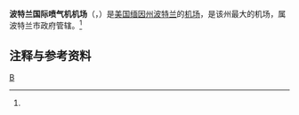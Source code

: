 {{otheruses4|[[缅因州|缅因州]][[波特兰_(缅因州)|波特兰]]的机场|[[俄勒冈州|俄勒冈州]][[波特兰_(俄勒冈州)|波特兰]]的机场|波特兰国际机场}}

{{Infobox Airport
| airport_name = <center>波特兰国际喷气机机场<br><small>{{lang|en|Portland International Jetport}}</small></center>
| photo        = KPWM_Aerial_Wiki.jpg
| IATA         = PWM
| ICAO         = KPWM
| FAA          = PWM
| type         = [[民用航空|民用]]
| owner        = 波特兰市政府
| run by       = 
| city         = [[美国|美国]][[缅因州|缅因州]][[波特兰_(缅因州)|波特兰]]
| location     = [[缅因州|缅因州]]波特兰
| elevation    = 23米
| coordinates  = {{coord|43|38|46|N|070|18|33|W|region:US_type:airport}}
| website      = [http://www.portlandjetport.org/ www.portlandjetport.org]
| r1-number    = 11/29
| r1-length-f  = 7,200
| r1-length-m  = 2,195
| r1-surface   = Asphalt
| r2-number    = 18/36
| r2-length-f  = 5,001
| r2-length-m  = 1,524
| r2-surface   = Asphalt
| stat-year    = 2006
| stat1-header = Aircraft operations
| stat1-data   = 100,953
| stat2-header = Based aircraft
| stat2-data   = 43
| footnotes    = Source: [[Federal_Aviation_Administration|Federal Aviation Administration]]<ref name=FAA>{{FAA-airport|ID=PWM|use=PU|own=PU|site=08215.*A}}, effective 2007-12-20</ref>
}}

'''波特兰国际喷气机机场'''（{{lang-en|Portland International Jetport}}，{{airport codes|PWM|KPWM|PWM}}）是[[美国|美国]][[缅因州|缅因州]][[波特兰_(缅因州)|波特兰]]的[[机场|机场]]，是该州最大的机场，属波特兰市政府管辖。<ref name=FAA />

== 注释与参考资料 ==
{{Reflist|2}}

[[Category:缅因州机场|B]]